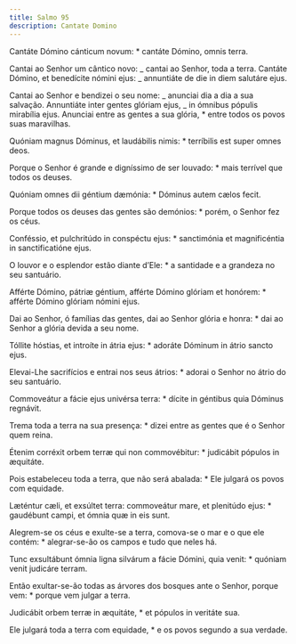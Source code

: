 ```yaml
---
title: Salmo 95
description: Cantate Domino
---
```


<div class="side-by-side not-content">

Cantáte Dómino cánticum novum: \* cantáte Dómino, omnis terra.

Cantai ao Senhor um cântico novo: _ cantai ao Senhor, toda a terra. Cantáte Dómino, et benedícite nómini ejus: _ annuntiáte de die in diem salutáre ejus.

Cantai ao Senhor e bendizei o seu nome: _ anunciai dia a dia a sua salvação. Annuntiáte inter gentes glóriam ejus, _ in ómnibus pópulis mirabília ejus. Anunciai entre as gentes a sua glória, \* entre todos os povos suas maravilhas.

Quóniam magnus Dóminus, et laudábilis nimis: \* terríbilis est super omnes deos.

Porque o Senhor é grande e digníssimo de ser louvado: \* mais terrível que todos os deuses.

Quóniam omnes dii géntium dæmónia: \* Dóminus autem cælos fecit.

Porque todos os deuses das gentes são demónios: \* porém, o Senhor fez os céus.

Conféssio, et pulchritúdo in conspéctu ejus: \* sanctimónia et magnificéntia in sanctificatióne ejus.

O louvor e o esplendor estão diante d’Ele: \* a santidade e a grandeza no seu santuário.

Afférte Dómino, pátriæ géntium, afférte Dómino glóriam et honórem: \* afférte Dómino glóriam nómini ejus.

Dai ao Senhor, ó famílias das gentes, dai ao Senhor glória e honra: \* dai ao Senhor a glória devida a seu nome.

Tóllite hóstias, et introíte in átria ejus: \* adoráte Dóminum in átrio sancto ejus.

Elevai-Lhe sacrifícios e entrai nos seus átrios: \* adorai o Senhor no átrio do seu santuário.

Commoveátur a fácie ejus univérsa terra: \* dícite in géntibus quia Dóminus regnávit.

Trema toda a terra na sua presença: \* dizei entre as gentes que é o Senhor quem reina.

Étenim corréxit orbem terræ qui non commovébitur: \* judicábit pópulos in æquitáte.

Pois estabeleceu toda a terra, que não será abalada: \* Ele julgará os povos com equidade.

Læténtur cæli, et exsúltet terra: commoveátur mare, et plenitúdo ejus: \* gaudébunt campi, et ómnia quæ in eis sunt.

Alegrem-se os céus e exulte-se a terra, comova-se o mar e o que ele contém: \* alegrar-se-ão os campos e tudo que neles há.

Tunc exsultábunt ómnia ligna silvárum a fácie Dómini, quia venit: \* quóniam venit judicáre terram.

Então exultar-se-ão todas as árvores dos bosques ante o Senhor, porque vem: \* porque vem julgar a terra.

Judicábit orbem terræ in æquitáte, \* et pópulos in veritáte sua.

Ele julgará toda a terra com equidade, \* e os povos segundo a sua verdade.

</div>
